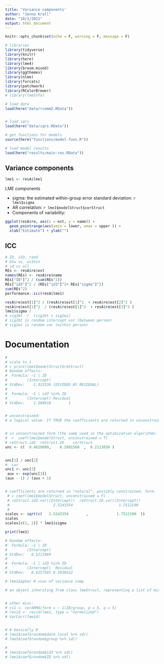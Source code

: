 ```yaml
---
title: 'Variance components'
author: "Jenna Krall"
date: "10/1/2021"
output: html_document
---
```


```r
knitr::opts_chunk$set(echo = F, warning = F, message = F)
```

```r
# libraries
library(tidyverse)
library(knitr)
library(here)
library(lme4)
library(broom.mixed)
library(ggthemes)
library(nlme)
library(forcats)
library(patchwork)
library(RColorBrewer)
# library(lmeInfo)

```


```r
# load data
load(here("data/rcomm2.RData"))


# load iqrs
load(here("data/iqrs.RData"))

# get functions for models
source(here("functions/model-funs.R"))

# load model results
load(here("results/main-res.RData"))

```
## Variance components





```r
lme1 <- resA$lme1
```


LME components

- sigma: the estimated within-group error standard deviation: `r lme1$sigma`
- AR correlation: `r lme1$modelStruct$corStruct`
- Components of variability:

```r

ggplot(resA$re, aes(x = est, y = name)) + 
  geom_pointrange(aes(xmin = lower, xmax = upper )) +
  xlab("Estimate") + ylab("")

```


## ICC

```r
# ID, id3, rand
# btw vs. within
# id vs all
REs <- resA$re$est
names(REs) <- resA$re$name
REs["ID"]^2 / (sum(REs^2))
REs["id3"]^2 / (REs["id3"]^2+ REs["sigma"]^2)
sum(REs^2)
performance::icc(resA$lme1)

resA$re$est[1]^2 / (resA$re$est[1]^2  + resA$re$est[2]^2 )
resA$re$est[1]^2  / (resA$re$est[1]^2  + resA$re$est[3]^2 )
lme1$sigma / 
# sig2bt  /  (sig2bt + sig2wi)
# sig2bt is random intercept var (between person)
# sig2wi is random var (within person)
```

# Documentation
```r

#
# scale to 1
# > print(lme1$modelStruct$reStruct)
# Random effects:
#  Formula: ~1 | ID
#         (Intercept)
# StdDev:    1.323336 (DIVIDED BY RESIDUAL)
# 
#  Formula: ~1 | id3 %in% ID
#         (Intercept) Residual
# StdDev:    1.588816        1


# unconstrained: 	
# a logical value. If TRUE the coefficients are returned in unconstrained form (the same used in the optimization algorithm). If FALSE the coefficients are returned in "natural", possibly constrained, form. Defaults to TRUE.


# in unconstrained form (the same used in the optimization algorithm).
#  >  coef(lme1$modelStruct, unconstrained = T)
# reStruct.id3  reStruct.ID    corStruct 
unc <- c(  0.4629889,    0.2801560  ,  0.2113650 )


unc[1] / unc[2]
#  cor
unc1 <- unc[3]
 aux <- exp(unc[3])
(aux - 1) / (aux + 1)


# coefficients are returned in "natural", possibly constrained, form.
 # > coef(lme1$modelStruct, unconstrained = F)
 # reStruct.id3.var((Intercept))  reStruct.ID.var((Intercept))                 corStruct.Phi 
 #                    2.5243354                     1.7512190                     0.1052908 
 # 
scales <- sqrt(c(   2.5243354        ,             1.7512190  ))
scales
scales[c(1, 2)] * lme1$sigma

print(lme1)

# Random effects:
#  Formula: ~1 | ID
#         (Intercept)
# StdDev:   0.5211989
# 
#  Formula: ~1 | id3 %in% ID
#         (Intercept)  Residual
# StdDev:   0.6257585 0.3938522
```



```r
# lme1$apVar # vcov of variance comp
```

```r

# an object inheriting from class lmeStruct, representing a list of mixed-effects model components, such as reStruct, corStruct, and varFunc objects.


# other misc:
# cs1 <- corARMA(form = ~ 1|ID/group, p = 5, q = 5)
# resid <- resid(lme1, type = "normalized")
# VarCorr(lme1d)


# # basically 0
# lme2$coef$random$date_local %>% sd()
# lme3$coef$random$group %>% sd()

# 
# lme1$coef$random$id3 %>% sd()
# lme1$coef$random$ID %>% sd()
```         
    


